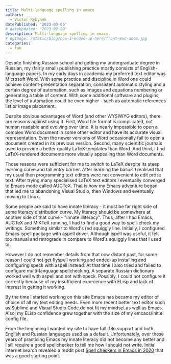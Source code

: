 ```yaml
---
title: Multi-language spelling in emacs
authors:
  - Victor Rybynok
datePublished: '2023-03-05'
# dateUpdated: '2023-02-20'
description: Multi-language spelling in emacs.
# ogImage: /static/blog/how-i-ended-up-here/front-end-doom.jpg
categories:
  - fun
---
```


Despite finishing Russian school and getting my undergraduate degree in Russian,
my (fairly small) publishing practice mostly consists of English-language
papers. In my early days in academia my preferred text editor was Microsoft
Word. With some practice and discipline in Word one could achieve
content-presentation separation, consistent automatic styling and a certain
degree of automation, such as images and equations numbering or generating a
table of content. With some additional software and plugins, the level of
automation could be even higher&nbsp;- such as automatic references list or
image placement.

Despite obvious advantages of Word (and other WYSIWYG editors), there are
reasons against using it. First, Word file format is complicated, not human
readable and evolving over time. It is nearly impossible to open a complex Word
document in some other editor and have its accurate visual representation. Even
the newer versions of Word occasionally fail to open a document created in its
previous version. Second, many scientific journals used to provide a better
quality LaTeX templates than Word. And third, I find LaTeX-rendered documents
more visually appealing than Word documents.

Those reasons were sufficient for me to switch to LaTeX despite its steep
learning curve and tall entry barrier. After learning the basics I realised that
my usual then programming text editors were not convenient to edit prose text.
After trying many specialised LaTeX text editors I eventually converged to Emacs
mode called AUCTeX. That is how my Emacs adventure began that led me to
abandoning Visual Studio, then Windows and eventually moving to Linux.

Some people are said to have innate literacy&nbsp;- it must be far right side of
some literacy distribution curve. My literacy should be somewhere at another
side of that curve&nbsp;- "innate illiteracy". Thus, after I had Emacs, AUCTeX
and MiKTeX running, I had to find a good way to spell-check my writings.
Something similar to Word's red squiggly line. Initially, I configured Emacs
ispell package with aspell driver. Although ispell was useful, it felt too
manual and retrograde in compare to Word's squiggly lines that I used to.

However I do not remember details from that now distant past, for some reason I
could not get flyspell working and ended-up installing and configuring speck
with aspell instead. At that time I also tried and failed to configure
multi-language spellchecking. A separate Russian dictionary worked well with
aspell and not with speck. Possibly, I could not configure it correctly because
of my insufficient experience with ELisp and lack of interest in getting it
working.

By the time I started working on this site Emacs has became my editor of choice
of all my text editing needs. Even more recent better text editor such as
Sublime and Visual Studio Code do not fit my mindset as well as Emacs. Also, my
ELisp confidence grew together with the size of my emcacs/init.el config file.

From the beginning I wanted my site to have full i18n support and both English
and Russian languages used as a default. Unfortunately, over these years of
practicing Emacs my innate literacy did not become any better and I sill require
a good spellchecker to tell me how I should not write. Initial internet search
revealed a reddit post [Spell checkers in Emacs
in 2020](https://www.reddit.com/r/emacs/comments/fxs92h/spell_checkers_in_emacs_in_2020/)
that was a good starting point.

